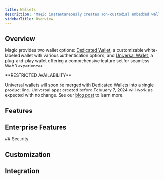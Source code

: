```yaml
---
title: Wallets
description: 'Magic instantaneously creates non-custodial embedded wallets for your user when they login using any of the provided authentication methods. These wallets utilize our patented [“Delegated Key Management System” (DKMS)](/docs/home/security/product-security#patented-key-management) to keep keys secure and user assets protected. Our wallets are embedded directly into your application and come with a host of features and configurations to make it easy for your users to engage with web3.'
sidebarTitle: Overview
---
```


## Overview

Magic provides two wallet options: [Dedicated Wallet](/docs/wallets/wallet-types#dedicated-wallet-white-labeled-wallets), a customizable white-labeled wallet with various authentication options, and [Universal Wallet](/docs/wallets/wallet-types#universal-wallet-embedded-plug-play-widget), a plug-and-play wallet offering a comprehensive feature set for seamless Web3 experiences.

<Note>
**RESTRICTED AVAILABILITY**

Universal wallets will soon be merged with Dedicated Wallets into a single product line. Universal apps created before February 7, 2024 will work as expected with no change. See our [blog post](https://magic.link/posts/unifyingwaas) to learn more.
</Note>

## Features
<CardGroup cols={3}>
  <Card title="Transaction Signing" icon="rotate" href="/docs/wallets/features/transaction-signing" horizontal iconType="solid"/>
  <Card title="Personal Signatures" icon="circle-user" href="/docs/wallets/features/personal-signatures" horizontal iconType="solid"/>
  <Card title="Fiat On-Ramps" icon="money-bill-wave" href="/docs/wallets/features/fiat-on-ramps" horizontal iconType="solid"/>
  <Card title="Email Collection" icon="envelope" href="/docs/wallets/features/email-collection" horizontal iconType="solid"/>
  <Card title="Third Party Wallets" icon="wallet" href="/docs/wallets/features/third-party-wallets" horizontal iconType="solid"/>
  <Card title="Key Export" icon="up-right-from-square" href="/docs/wallets/features/key-export" horizontal iconType="solid"/>
</CardGroup>

## Enterprise Features
<CardGroup cols={3}>
<Card title="Generalized DKMS" icon="key" href="/docs/wallets/enterprise-features/generalized-dkms" horizontal iconType="solid"/>
<Card title="Gas Subsidy" icon="gas-pump" href="/docs/wallets/enterprise-features/gas-subsidy" horizontal iconType="solid"/>
</CardGroup>
## Security

<CardGroup cols={3}>
  <Card title="Content Security Policy" icon="shield-halved" href="/docs/wallets/security/content-security-policy" horizontal iconType="solid"/>
</CardGroup>

## Customization

<CardGroup cols={3}>
  <Card title="Brand & Theme" icon="palette" href="/docs/wallets/customization/brand-and-theme" horizontal iconType="solid"/>
  <Card title="Widget UI" icon="window-maximize" href="/docs/wallets/customization/widget-ui" horizontal iconType="solid"/>
</CardGroup>

## Integration

<CardGroup cols={3}>
  <Card title="WAGMI" icon="puzzle-piece" href="/docs/wallets/integrations/wagmi" horizontal iconType="solid"/>
</CardGroup>
